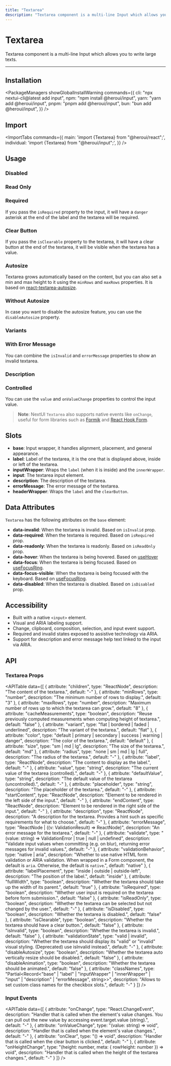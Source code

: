 ```yaml
---
title: "Textarea"
description: "Textarea component is a multi-line Input which allows you to write large texts."
---
```



# Textarea

Textarea component is a multi-line Input which allows you to write large texts.

<ComponentLinks component="input" storybook="textarea" reactAriaHook="useTextField" />

---

<CarbonAd/>

## Installation

<PackageManagers
  showGlobalInstallWarning
  commands={{
    cli: "npx nextui-cli@latest add input",
    npm: "npm install @heroui/input",
    yarn: "yarn add @heroui/input",
    pnpm: "pnpm add @heroui/input",
    bun: "bun add @heroui/input",
  }}
/>

## Import

<ImportTabs
  commands={{
    main: 'import {Textarea} from "@heroui/react";',
    individual: 'import {Textarea} from "@heroui/input";',
  }}
/>

## Usage

<CodeDemo title="Usage" files={textareaContent.usage} />

### Disabled

<CodeDemo title="Disabled" files={textareaContent.disabled} />

### Read Only

<CodeDemo title="Readonly" files={textareaContent.readonly} />

### Required

If you pass the `isRequired` property to the input, it will have a `danger` asterisk at
the end of the label and the textarea will be required.

<CodeDemo title="Required" files={textareaContent.required} />

### Clear Button

If you pass the `isClearable` property to the textarea, it will have a clear button at the
end of the textarea, it will be visible when the textarea has a value.

<CodeDemo title="Clear Button" files={textareaContent.clearButton} />

### Autosize

Textarea grows automatically based on the content, but you can also set a min and max height to
it using the `minRows` and `maxRows` properties. It is based on [react-textarea-autosize](https://github.com/Andarist/react-textarea-autosize).

<CodeDemo title="Autosize" files={textareaContent.autosize} />

### Without Autosize

In case you want to disable the autosize feature, you can use the `disableAutosize` property.

<CodeDemo title="Without Autosize" files={textareaContent.disableAutosize} />

### Variants

<CodeDemo title="Variants" files={textareaContent.variants} />

### With Error Message

You can combine the `isInvalid` and `errorMessage` properties to show an invalid textarea.

<CodeDemo title="With Error Message" files={textareaContent.errorMessage} />

### Description

<CodeDemo title="Description" files={textareaContent.description} />

### Controlled

You can use the `value` and `onValueChange` properties to control the input value.

<CodeDemo title="Controlled" files={textareaContent.controlled} />

> **Note**: NextUI `Textarea` also supports native events like `onChange`, useful for form libraries
> such as [Formik](https://formik.org/) and [React Hook Form](https://react-hook-form.com/).


## Slots

- **base**: Input wrapper, it handles alignment, placement, and general appearance.
- **label**: Label of the textarea, it is the one that is displayed above, inside or left of the textarea.
- **inputWrapper**: Wraps the `label` (when it is inside) and the `innerWrapper`.
- **input**: The textarea input element.
- **description**: The description of the textarea.
- **errorMessage**: The error message of the textarea.
- **headerWrapper**: Wraps the `label` and the `clearButton`.

<Spacer y={4} />

## Data Attributes

`Textarea` has the following attributes on the `base` element:

- **data-invalid**:
  When the textarea is invalid. Based on `isInvalid` prop.
- **data-required**:
  When the textarea is required. Based on `isRequired` prop.
- **data-readonly**:
  When the textarea is readonly. Based on `isReadOnly` prop.
- **data-hover**:
  When the textarea is being hovered. Based on [useHover](https://react-spectrum.adobe.com/react-aria/useHover.html)
- **data-focus**:
  When the textarea is being focused. Based on [useFocusRing](https://react-spectrum.adobe.com/react-aria/useFocusRing.html).
- **data-focus-visible**:
  When the textarea is being focused with the keyboard. Based on [useFocusRing](https://react-spectrum.adobe.com/react-aria/useFocusRing.html).
- **data-disabled**:
  When the textarea is disabled. Based on `isDisabled` prop.

<Spacer y={4} />

## Accessibility

- Built with a native `<input>` element.
- Visual and ARIA labeling support.
- Change, clipboard, composition, selection, and input event support.
- Required and invalid states exposed to assistive technology via ARIA.
- Support for description and error message help text linked to the input via ARIA.

<Spacer y={4} />

## API

### Textarea Props

<APITable
  data={[
    {
      attribute: "children",
      type: "ReactNode",
      description: "The content of the textarea.",
      default: "-"
    },
    {
      attribute: "minRows",
      type: "number",
      description: "The minimum number of rows to display.",
      default: "3"
    },
    {
      attribute: "maxRows",
      type: "number", 
      description: "Maximum number of rows up to which the textarea can grow.",
      default: "8"
    },
    {
      attribute: "cacheMeasurements",
      type: "boolean",
      description: "Reuse previously computed measurements when computing height of textarea.",
      default: "false"
    },
    {
      attribute: "variant",
      type: "flat | bordered | faded | underlined",
      description: "The variant of the textarea.",
      default: "flat"
    },
    {
      attribute: "color",
      type: "default | primary | secondary | success | warning | danger",
      description: "The color of the textarea.",
      default: "default"
    },
    {
      attribute: "size",
      type: "sm | md | lg",
      description: "The size of the textarea.",
      default: "md"
    },
    {
      attribute: "radius",
      type: "none | sm | md | lg | full",
      description: "The radius of the textarea.",
      default: "-"
    },
    {
      attribute: "label",
      type: "ReactNode",
      description: "The content to display as the label.",
      default: "-"
    },
    {
      attribute: "value",
      type: "string",
      description: "The current value of the textarea (controlled).",
      default: "-"
    },
    {
      attribute: "defaultValue",
      type: "string",
      description: "The default value of the textarea (uncontrolled).",
      default: "-"
    },
    {
      attribute: "placeholder",
      type: "string",
      description: "The placeholder of the textarea.",
      default: "-"
    },
    {
      attribute: "startContent",
      type: "ReactNode",
      description: "Element to be rendered in the left side of the input.",
      default: "-"
    },
    {
      attribute: "endContent",
      type: "ReactNode",
      description: "Element to be rendered in the right side of the input.",
      default: "-"
    },
    {
      attribute: "description",
      type: "ReactNode",
      description: "A description for the textarea. Provides a hint such as specific requirements for what to choose.",
      default: "-"
    },
    {
      attribute: "errorMessage",
      type: "ReactNode | ((v: ValidationResult) => ReactNode)",
      description: "An error message for the textarea.",
      default: "-"
    },
    {
      attribute: "validate",
      type: "(value: string) => ValidationError | true | null | undefined",
      description: "Validate input values when committing (e.g. on blur), returning error messages for invalid values.",
      default: "-"
    },
    {
      attribute: "validationBehavior",
      type: "native | aria",
      description: "Whether to use native HTML form validation or ARIA validation. When wrapped in a Form component, the default is `aria`. Otherwise, the default is `native`.",
      default: "native"
    },
    {
      attribute: "labelPlacement",
      type: "inside | outside | outside-left",
      description: "The position of the label.",
      default: "inside"
    },
    {
      attribute: "fullWidth",
      type: "boolean",
      description: "Whether the textarea should take up the width of its parent.",
      default: "true"
    },
    {
      attribute: "isRequired",
      type: "boolean",
      description: "Whether user input is required on the textarea before form submission.",
      default: "false"
    },
    {
      attribute: "isReadOnly",
      type: "boolean",
      description: "Whether the textarea can be selected but not changed by the user.",
      default: "-"
    },
    {
      attribute: "isDisabled",
      type: "boolean",
      description: "Whether the textarea is disabled.",
      default: "false"
    },
    {
      attribute: "isClearable",
      type: "boolean",
      description: "Whether the textarea should have a clear button.",
      default: "false"
    },
    {
      attribute: "isInvalid",
      type: "boolean",
      description: "Whether the textarea is invalid.",
      default: "false"
    },
    {
      attribute: "validationState",
      type: "valid | invalid",
      description: "Whether the textarea should display its \"valid\" or \"invalid\" visual styling. (Deprecated) use isInvalid instead.",
      default: "-"
    },
    {
      attribute: "disableAutosize",
      type: "boolean",
      description: "Whether the textarea auto vertically resize should be disabled.",
      default: "false"
    },
    {
      attribute: "disableAnimation",
      type: "boolean",
      description: "Whether the textarea should be animated.",
      default: "false"
    },
    {
      attribute: "classNames",
      type: "Partial<Record<\"base\" | \"label\" | \"inputWrapper\" | \"innerWrapper\" | \"input\" | \"description\" | \"errorMessage\", string>>",
      description: "Allows to set custom class names for the checkbox slots.",
      default: "-"
    }
  ]}
/>

### Input Events

<APITable
  data={[
    {
      attribute: "onChange",
      type: "React.ChangeEvent<HTMLInputElement>",
      description: "Handler that is called when the element's value changes. You can pull out the new value by accessing event.target.value (string).",
      default: "-"
    },
    {
      attribute: "onValueChange",
      type: "(value: string) => void",
      description: "Handler that is called when the element's value changes.",
      default: "-"
    },
    {
      attribute: "onClear",
      type: "() => void",
      description: "Handler that is called when the clear button is clicked.",
      default: "-"
    },
    {
      attribute: "onHeightChange",
      type: "(height: number, meta: { rowHeight: number }) => void",
      description: "Handler that is called when the height of the textarea changes.",
      default: "-"
    }
  ]}
/>
